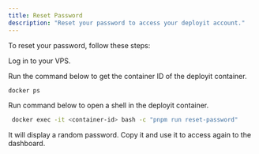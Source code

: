 ---
title: Reset Password
description: "Reset your password to access your deployit account."
---


To reset your password, follow these steps:

<Steps>
<Step>
Log in to your VPS.
 
</Step>
 
<Step>
 
Run the command below to get the container ID of the deployit container.

```bash
docker ps
```
 
</Step>
 
<Step>

Run command below to open a shell in the deployit container.
```bash
 docker exec -it <container-id> bash -c "pnpm run reset-password"
``` 

 
</Step>
<Step>

It will display a random password. Copy it and use it to access again to the dashboard.

 
</Step>
</Steps>